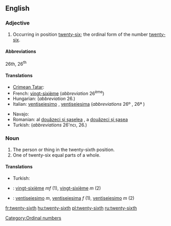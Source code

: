 ==English==

===Adjective===
{{en-adj|-}}

# Occurring in position [[twenty-six]]; the ordinal form of the number [[twenty-six]].

====Abbreviations====
26th, 26<sup>th</sup>

====Translations====
{{trans-top|ordinal number}}
* [[Crimean Tatar]]: {{tø|crh|yigirmi altıncı}}
* French: [[vingt-sixième]] (''abbreviation'' 26<sup>ème</sup>)
* Hungarian: {{t+|hu|huszonhatodik}} (''abbreviation'' 26.)
* Italian: [[ventiseiesimo]] {{m}}, [[ventiseiesima]] {{f}} (''abbreviations'' 26º {{m}}, 26ª {{f}})
{{trans-mid}}
* Navajo: {{tø|nv|naadįįhastą́ą́ góneʼ}}
* Romanian: al [[douăzeci şi şaselea]] {{m}}, a [[douăzeci şi şasea]] {{f}}
* Turkish: {{t|tr|yirmi altıncı}} (''abbreviations'' 26'ncı, 26.)
{{trans-bottom}}

===Noun===
{{en-noun|-}}

# The person or thing in the twenty-sixth position.
# One of twenty-six equal parts of a whole.

====Translations====
{{trans-top|the person or thing in the twenty-sixth position}}
* Turkish: {{t|tr|yirmi altıncı}}
{{trans-mid}}
{{trans-bottom}}

{{trans-top|one of twenty-six equal parts of a whole}}
{{trans-mid}}
{{trans-bottom}}

{{checktrans-top}}
* {{ttbc|fr}}: [[vingt-sixième]] ''mf'' (1), [[vingt-sixième]] ''m'' (2)
{{trans-mid}}
* {{ttbc|it}}: [[ventiseiesimo]] ''m'', [[ventiseiesima]] ''f'' (1), [[ventiseiesimo]] ''m'' (2)
{{trans-bottom}}

[[Category:Ordinal numbers]]

[[fr:twenty-sixth]]
[[hu:twenty-sixth]]
[[pl:twenty-sixth]]
[[ru:twenty-sixth]]